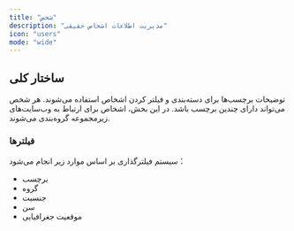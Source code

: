 ```yaml
---
title: "شخص"
description: "مدیریت اطلاعات اشخاص حقیقی"
icon: "users"
mode: "wide"
---
```


## ساختار کلی

<Card title="لیست اشخاص" icon="users" iconType="regular">
  توضیحات
</Card>

<CardGroup cols="2">
  <Card title="برچسب‌ها (Tags)" icon="tag">
    برچسب‌ها برای دسته‌بندی و فیلتر کردن اشخاص استفاده می‌شوند. هر شخص می‌تواند دارای چندین برچسب باشد.
  </Card>
  <Card title="گروه‌ها (Groups)" icon="people-group">
    در این بخش، اشخاص برای ارتباط به وب‌سایت‌های زیرمجموعه گروه‌بندی می‌شوند.
  </Card>
</CardGroup>

### فیلترها

سیستم فیلترگذاری بر اساس موارد زیر انجام می‌شود：

- برچسب
- گروه
- جنسیت
- سن
- موقعیت جغرافیایی

